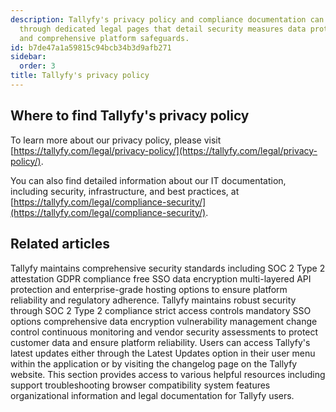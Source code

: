 ```yaml
---
description: Tallyfy's privacy policy and compliance documentation can be accessed
  through dedicated legal pages that detail security measures data protection practices
  and comprehensive platform safeguards.
id: b7de47a1a59815c94bcb34b3d9afb271
sidebar:
  order: 3
title: Tallyfy's privacy policy
---
```


## Where to find Tallyfy's privacy policy

To learn more about our privacy policy, please visit [https://tallyfy.com/legal/privacy-policy/](https://tallyfy.com/legal/privacy-policy/).

You can also find detailed information about our IT documentation, including security, infrastructure, and best practices, at [https://tallyfy.com/legal/compliance-security/](https://tallyfy.com/legal/compliance-security/).


## Related articles
<CardGrid>
<LinkTitleCard header="<b>Miscellaneous > Terms & legals</b>" href="/products/pro/miscellaneous/terms-legals/" > Tallyfy maintains comprehensive security standards including SOC 2 Type 2 attestation GDPR compliance free SSO data encryption multi-layered API protection and enterprise-grade hosting options to ensure platform reliability and regulatory adherence. </LinkTitleCard>
<LinkTitleCard header="<b>Pro > Compliance</b>" href="/products/pro/compliance/" > Tallyfy maintains robust security through SOC 2 Type 2 compliance strict access controls mandatory SSO options comprehensive data encryption vulnerability management change control continuous monitoring and vendor security assessments to protect customer data and ensure platform reliability. </LinkTitleCard>
<LinkTitleCard header="<b>Miscellaneous > Stay updated with Tallyfy's latest features</b>" href="/products/pro/miscellaneous/how-can-i-stay-updated-with-tallyfys-latest-features/" > Users can access Tallyfy's latest updates either through the Latest Updates option in their user menu within the application or by visiting the changelog page on the Tallyfy website. </LinkTitleCard>
<LinkTitleCard header="<b>Pro > Miscellaneous</b>" href="/products/pro/miscellaneous/" > This section provides access to various helpful resources including support troubleshooting browser compatibility system features organizational information and legal documentation for Tallyfy users. </LinkTitleCard>
</CardGrid>